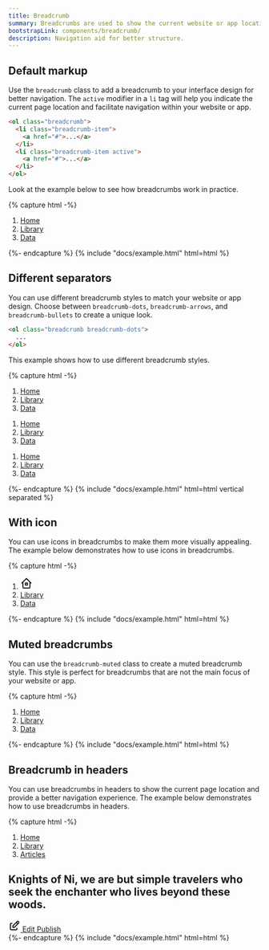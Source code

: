 ```yaml
---
title: Breadcrumb
summary: Breadcrumbs are used to show the current website or app location and reduce the number of actions users have to take. Thanks to breadcrumbs, they can easily navigate within the website hierarchy and better understand its structure.
bootstrapLink: components/breadcrumb/
description: Navigation aid for better structure.
---
```


## Default markup

Use the `breadcrumb` class to add a breadcrumb to your interface design for better navigation. The `active` modifier in a `li` tag will help you indicate the current page location and facilitate navigation within your website or app.

```html
<ol class="breadcrumb">
  <li class="breadcrumb-item">
    <a href="#">...</a>
  </li>
  <li class="breadcrumb-item active">
    <a href="#">...</a>
  </li>
</ol>
```

Look at the example below to see how breadcrumbs work in practice.

{% capture html -%}
<ol class="breadcrumb">
  <li class="breadcrumb-item">
    <a href="#">Home</a>
  </li>
  <li class="breadcrumb-item">
    <a href="#">Library</a>
  </li>
  <li class="breadcrumb-item active">
    <a href="#">Data</a>
  </li>
</ol>
{%- endcapture %}
{% include "docs/example.html" html=html %}

## Different separators

You can use different breadcrumb styles to match your website or app design. Choose between `breadcrumb-dots`, `breadcrumb-arrows`, and `breadcrumb-bullets` to create a unique look.

```html
<ol class="breadcrumb breadcrumb-dots">
  ...
</ol>
```

This example shows how to use different breadcrumb styles.

{% capture html -%}
<ol class="breadcrumb breadcrumb-dots">
  <li class="breadcrumb-item">
    <a href="#">Home</a>
  </li>
  <li class="breadcrumb-item">
    <a href="#">Library</a>
  </li>
  <li class="breadcrumb-item active">
    <a href="#">Data</a>
  </li>
</ol>
<ol class="breadcrumb breadcrumb-arrows">
  <li class="breadcrumb-item">
    <a href="#">Home</a>
  </li>
  <li class="breadcrumb-item">
    <a href="#">Library</a>
  </li>
  <li class="breadcrumb-item active">
    <a href="#">Data</a>
  </li>
</ol>
<ol class="breadcrumb breadcrumb-bullets">
  <li class="breadcrumb-item">
    <a href="#">Home</a>
  </li>
  <li class="breadcrumb-item">
    <a href="#">Library</a>
  </li>
  <li class="breadcrumb-item active">
    <a href="#">Data</a>
  </li>
</ol>
{%- endcapture %}
{% include "docs/example.html" html=html vertical separated %}

## With icon

You can use icons in breadcrumbs to make them more visually appealing. The example below demonstrates how to use icons in breadcrumbs.

{% capture html -%}
<ol class="breadcrumb">
  <li class="breadcrumb-item">
    <a href="#">
      <svg
        xmlns="http://www.w3.org/2000/svg"
        class="icon"
        width="24"
        height="24"
        viewBox="0 0 24 24"
        stroke-width="2"
        stroke="currentColor"
        fill="none"
        stroke-linecap="round"
        stroke-linejoin="round"
      >
        <path stroke="none" d="M0 0h24v24H0z" fill="none" />
        <polyline points="5 12 3 12 12 3 21 12 19 12" />
        <path d="M5 12v8a2 2 0 0 0 2 2h10a2 2 0 0 0 2 -2v-8" />
        <rect x="10" y="12" width="4" height="4" />
      </svg>
    </a>
  </li>
  <li class="breadcrumb-item">
    <a href="#">Library</a>
  </li>
  <li class="breadcrumb-item active">
    <a href="#">Data</a>
  </li>
</ol>
{%- endcapture %}
{% include "docs/example.html" html=html %}

## Muted breadcrumbs

You can use the `breadcrumb-muted` class to create a muted breadcrumb style. This style is perfect for breadcrumbs that are not the main focus of your website or app.

{% capture html -%}
<nav aria-label="breadcrumb">
  <ol class="breadcrumb breadcrumb-muted">
    <li class="breadcrumb-item">
      <a href="#">Home</a>
    </li>
    <li class="breadcrumb-item">
      <a href="#">Library</a>
    </li>
    <li class="breadcrumb-item active">
      <a href="#">Data</a>
    </li>
  </ol>
</nav>
{%- endcapture %}
{% include "docs/example.html" html=html %}

## Breadcrumb in headers

You can use breadcrumbs in headers to show the current page location and provide a better navigation experience. The example below demonstrates how to use breadcrumbs in headers.

{% capture html -%}
<div class="page-header">
  <div class="row align-items-center mw-100">
    <div class="col">
      <div class="mb-1">
        <ol class="breadcrumb">
          <li class="breadcrumb-item">
            <a href="#">Home</a>
          </li>
          <li class="breadcrumb-item">
            <a href="#">Library</a>
          </li>
          <li class="breadcrumb-item active">
            <a href="#">Articles</a>
          </li>
        </ol>
      </div>
      <h2 class="page-title">
        <span class="text-truncate"
          >Knights of Ni, we are but simple travelers who seek the enchanter who lives beyond these
          woods.</span
        >
      </h2>
    </div>
    <div class="col-auto">
      <div class="btn-list">
        <a href="#" class="btn d-none d-md-inline-flex">
          <svg
            xmlns="http://www.w3.org/2000/svg"
            class="icon"
            width="24"
            height="24"
            viewBox="0 0 24 24"
            stroke-width="2"
            stroke="currentColor"
            fill="none"
            stroke-linecap="round"
            stroke-linejoin="round"
          >
            <path stroke="none" d="M0 0h24v24H0z" fill="none" />
            <path d="M7 7h-1a2 2 0 0 0 -2 2v9a2 2 0 0 0 2 2h9a2 2 0 0 0 2 -2v-1" />
            <path d="M20.385 6.585a2.1 2.1 0 0 0 -2.97 -2.97l-8.415 8.385v3h3l8.385 -8.415z" />
            <path d="M16 5l3 3" />
          </svg>
          Edit
        </a>
        <a href="#" class="btn btn-primary">Publish</a>
      </div>
    </div>
  </div>
</div>
{%- endcapture %}
{% include "docs/example.html" html=html %}

